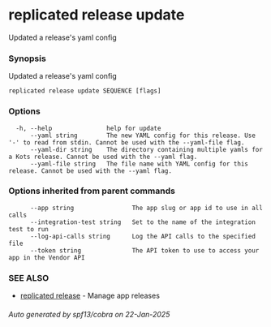 # replicated release update

Updated a release's yaml config

### Synopsis

Updated a release's yaml config

```
replicated release update SEQUENCE [flags]
```

### Options

```
  -h, --help               help for update
      --yaml string        The new YAML config for this release. Use '-' to read from stdin. Cannot be used with the --yaml-file flag.
      --yaml-dir string    The directory containing multiple yamls for a Kots release. Cannot be used with the --yaml flag.
      --yaml-file string   The file name with YAML config for this release. Cannot be used with the --yaml flag.
```

### Options inherited from parent commands

```
      --app string                The app slug or app id to use in all calls
      --integration-test string   Set to the name of the integration test to run
      --log-api-calls string      Log the API calls to the specified file
      --token string              The API token to use to access your app in the Vendor API
```

### SEE ALSO

* [replicated release](replicated-cli-release)	 - Manage app releases

###### Auto generated by spf13/cobra on 22-Jan-2025
